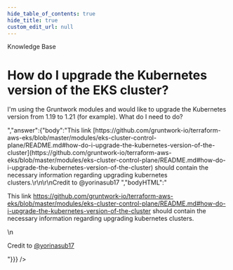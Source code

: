 ```yaml
---
hide_table_of_contents: true
hide_title: true
custom_edit_url: null
---
```



<CenterLayout>
<span className="title">Knowledge Base</span>
<h1>How do I upgrade the Kubernetes version of the EKS cluster?</h1>
<GitHub discussion={{"id":"D_kwDOF8slf84AOhsr","number":143,"author":{"login":"rhoboat"},"title":"How do I upgrade the Kubernetes version of the EKS cluster?","body":"I'm using the Gruntwork modules and would like to upgrade the Kubernetes version from 1.19 to 1.21 (for example). What do I need to do?","bodyHTML":"<p dir=\"auto\">I'm using the Gruntwork modules and would like to upgrade the Kubernetes version from 1.19 to 1.21 (for example). What do I need to do?</p>","answer":{"body":"This link [https://github.com/gruntwork-io/terraform-aws-eks/blob/master/modules/eks-cluster-control-plane/README.md#how-do-i-upgrade-the-kubernetes-version-of-the-cluster](https://github.com/gruntwork-io/terraform-aws-eks/blob/master/modules/eks-cluster-control-plane/README.md#how-do-i-upgrade-the-kubernetes-version-of-the-cluster) should contain the necessary information regarding upgrading kubernetes clusters.\r\n\r\nCredit to @yorinasub17 ","bodyHTML":"<p dir=\"auto\">This link <a href=\"https://github.com/gruntwork-io/terraform-aws-eks/blob/master/modules/eks-cluster-control-plane/README.md#how-do-i-upgrade-the-kubernetes-version-of-the-cluster\">https://github.com/gruntwork-io/terraform-aws-eks/blob/master/modules/eks-cluster-control-plane/README.md#how-do-i-upgrade-the-kubernetes-version-of-the-cluster</a> should contain the necessary information regarding upgrading kubernetes clusters.</p>\n<p dir=\"auto\">Credit to <a class=\"user-mention notranslate\" data-hovercard-type=\"user\" data-hovercard-url=\"/users/yorinasub17/hovercard\" data-octo-click=\"hovercard-link-click\" data-octo-dimensions=\"link_type:self\" href=\"https://github.com/yorinasub17\">@yorinasub17</a></p>"}}} />

</CenterLayout>
  

<!-- ##DOCS-SOURCER-START
{
  "sourcePlugin": "github-discussions",
  "hash": "f31a83595f93350ba47bfa0c78b7ef4f"
}
##DOCS-SOURCER-END -->
